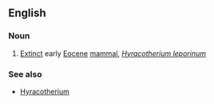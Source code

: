 ==English==
{{wikipedia}}
===Noun===
{{en-noun|eohippi}}


# [[extinct|Extinct]] early [[Eocene]] [[mammal]], ''[[Hyracotherium leporinum]]''

===See also===
*[[Hyracotherium]]